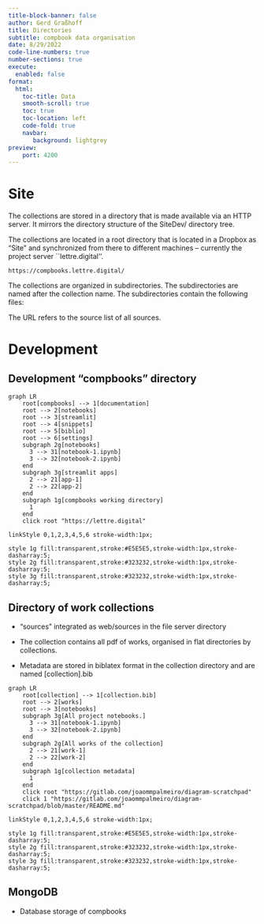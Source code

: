 ```yaml
---
title-block-banner: false
author: Gerd Graßhoff
title: Directories
subtitle: compbook data organisation
date: 8/29/2022
code-line-numbers: true
number-sections: true
execute: 
  enabled: false
format:
  html:
    toc-title: Data
    smooth-scroll: true
    toc: true
    toc-location: left
    code-fold: true
    navbar: 
       background: lightgrey
preview:
    port: 4200
---
```


# Site

The collections are stored in a directory that is made available via an HTTP server. It mirrors the directory structure of the SiteDev/ directory tree. 


The collections are located in a root directory that is located in a Dropbox as “Site” and synchronized from there to different machines -- currently the project server ``lettre.digital''. 

```
https://compbooks.lettre.digital/
```
 
The collections are organized in subdirectories. The subdirectories are named after the collection name. The subdirectories contain the following files:


 The URL refers to the source list of all sources.


# Development
## Development "compbooks" directory


```mermaid
graph LR
    root[compbooks] --> 1[documentation]
    root --> 2[notebooks]
    root --> 3[streamlit]
    root --> 4[snippets]
    root --> 5[biblio]
    root --> 6[settings]
    subgraph 2g[notebooks]
      3 --> 31[notebook-1.ipynb]
      3 --> 32[notebook-2.ipynb]
    end
    subgraph 3g[streamlit apps]
      2 --> 21[app-1]
      2 --> 22[app-2]
    end
    subgraph 1g[compbooks working directory]
      1
    end
    click root "https://lettre.digital"

linkStyle 0,1,2,3,4,5,6 stroke-width:1px;

style 1g fill:transparent,stroke:#E5E5E5,stroke-width:1px,stroke-dasharray:5;
style 2g fill:transparent,stroke:#323232,stroke-width:1px,stroke-dasharray:5;
style 3g fill:transparent,stroke:#323232,stroke-width:1px,stroke-dasharray:5;
```



## Directory of work collections

- "sources" integrated as web/sources in the file server directory

- The collection contains all pdf of works, organised in flat directories by collections.

- Metadata are stored in biblatex format in the collection directory and are named [collection].bib


```mermaid
graph LR
    root[collection] --> 1[collection.bib]
    root --> 2[works]
    root --> 3[notebooks]
    subgraph 3g[All project notebooks.]
      3 --> 31[notebook-1.ipynb]
      3 --> 32[notebook-2.ipynb]
    end
    subgraph 2g[All works of the collection]
      2 --> 21[work-1]
      2 --> 22[work-2]
    end
    subgraph 1g[collection metadata]
      1
    end
    click root "https://gitlab.com/joaommpalmeiro/diagram-scratchpad"
    click 1 "https://gitlab.com/joaommpalmeiro/diagram-scratchpad/blob/master/README.md"

linkStyle 0,1,2,3,4,5,6 stroke-width:1px;

style 1g fill:transparent,stroke:#E5E5E5,stroke-width:1px,stroke-dasharray:5;
style 2g fill:transparent,stroke:#323232,stroke-width:1px,stroke-dasharray:5;
style 3g fill:transparent,stroke:#323232,stroke-width:1px,stroke-dasharray:5;
```





## MongoDB

- Database storage of compbooks


